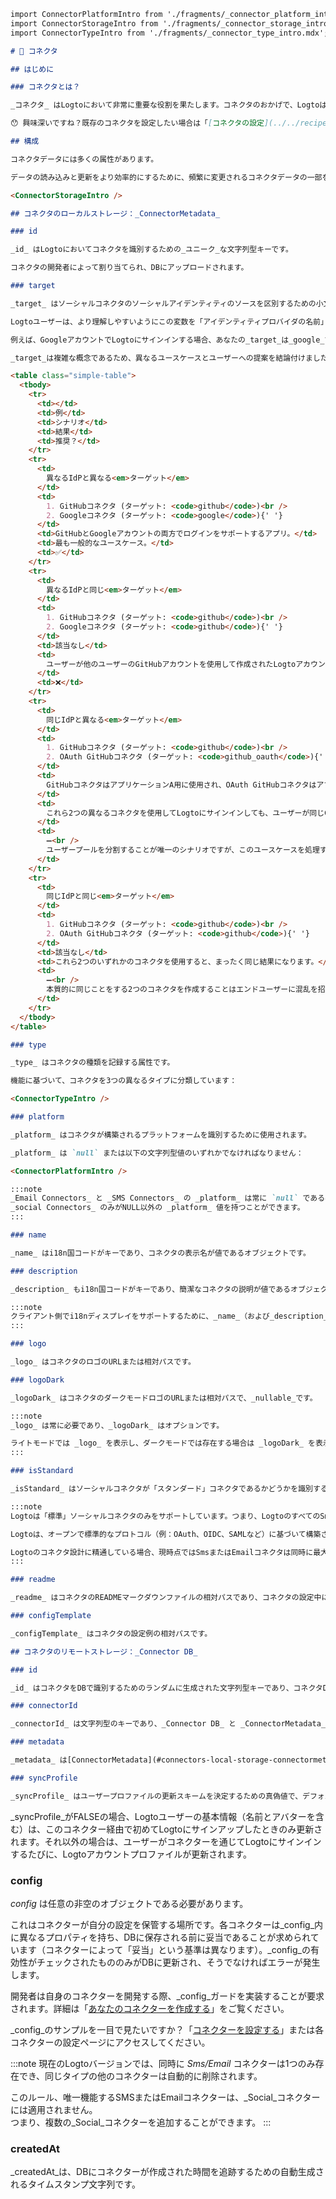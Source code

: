 ```markdown
import ConnectorPlatformIntro from './fragments/_connector_platform_intro.mdx';
import ConnectorStorageIntro from './fragments/_connector_storage_intro.mdx';
import ConnectorTypeIntro from './fragments/_connector_type_intro.mdx';

# 🔌 コネクタ

## はじめに

### コネクタとは？

_コネクタ_ はLogtoにおいて非常に重要な役割を果たします。コネクタのおかげで、Logtoはエンドユーザにパスワードレスの登録やサインイン、ソーシャルアカウントでのサインインの機能を可能にします。ウェブサイトやアプリケーションの人気が高まるにつれて、パスワードレスとソーシャルサインインは、ユーザーが多数のアカウントとパスワードを管理する必要をなくすために利用されます。

😯 興味深いですね？既存のコネクタを設定したい場合は「[コネクタの設定](../../recipes/configure-connectors/README.md)」を参照してください。設定したいコネクタが見つからない場合は、「[コネクタの作成](../../recipes/create-your-connector/README.md)」のガイドに従ってコネクタの開発ができます。

## 構成

コネクタデータには多くの属性があります。

データの読み込みと更新をより効率的にするために、頻繁に変更されるコネクタデータの一部をDBに保存し、残りはローカルに保存します。

<ConnectorStorageIntro />

## コネクタのローカルストレージ：_ConnectorMetadata_

### id

_id_ はLogtoにおいてコネクタを識別するための_ユニーク_な文字列型キーです。

コネクタの開発者によって割り当てられ、DBにアップロードされます。

### target

_target_ はソーシャルコネクタのソーシャルアイデンティティのソースを区別するための小文字の文字列です。

Logtoユーザーは、より理解しやすいようにこの変数を「アイデンティティプロバイダの名前」と考えることができます。

例えば、GoogleアカウントでLogtoにサインインする場合、あなたの_target_は_google_であるべきです。_target_の値は任意の空でない文字列で構いませんが、変更できないため分かりやすく保つことをお勧めします。同じ_target_とプラットフォームを持つ複数のコネクタの存在を許さないことに留意してください。一方で、異なるプラットフォームで同じ_target_を持つソーシャルコネクタを持つことは可能です。例えば、ユーザーがスマートフォンで_WeChat_経由でログインしたい場合は、_WeChat_のTOUにより、ネイティブの_WeChat_アプリが必要です。同時に、ウェブアプリケーションへのログインを可能にするためにウェブ_WeChat_アプリも必要です。これらの2つの_WeChat_アプリは同じアイデンティティプロバイダを共有し、同じターゲットを持つべきです。

_target_は複雑な概念であるため、異なるユースケースとユーザーへの提案を結論付けました。

<table class="simple-table">
  <tbody>
    <tr>
      <td></td>
      <td>例</td>
      <td>シナリオ</td>
      <td>結果</td>
      <td>推奨？</td>
    </tr>
    <tr>
      <td>
        異なるIdPと異なる<em>ターゲット</em>
      </td>
      <td>
        1. GitHubコネクタ (ターゲット: <code>github</code>)<br />
        2. Googleコネクタ (ターゲット: <code>google</code>){' '}
      </td>
      <td>GitHubとGoogleアカウントの両方でログインをサポートするアプリ。</td>
      <td>最も一般的なユースケース。</td>
      <td>✅</td>
    </tr>
    <tr>
      <td>
        異なるIdPと同じ<em>ターゲット</em>
      </td>
      <td>
        1. GitHubコネクタ (ターゲット: <code>github</code>)<br />
        2. Googleコネクタ (ターゲット: <code>github</code>){' '}
      </td>
      <td>該当なし</td>
      <td>
        ユーザーが他のユーザーのGitHubアカウントを使用して作成されたLogtoアカウントにサインインする可能性があります。
      </td>
      <td>❌</td>
    </tr>
    <tr>
      <td>
        同じIdPと異なる<em>ターゲット</em>
      </td>
      <td>
        1. GitHubコネクタ (ターゲット: <code>github</code>)<br />
        2. OAuth GitHubコネクタ (ターゲット: <code>github_oauth</code>){' '}
      </td>
      <td>
        GitHubコネクタはアプリケーションA用に使用され、OAuth GitHubコネクタはアプリケーションB用に特別に作成されました。
      </td>
      <td>
        これら2つの異なるコネクタを使用してLogtoにサインインしても、ユーザーが同じGitHubアカウントを使用していたとしても、常に別々のLogtoアカウントが作成されます。
      </td>
      <td>
        ➖<br />
        ユーザープールを分割することが唯一のシナリオですが、このユースケースを処理するためには通常、2つの別々のテナントを作成することがベストプラクティスとされています。
      </td>
    </tr>
    <tr>
      <td>
        同じIdPと同じ<em>ターゲット</em>
      </td>
      <td>
        1. GitHubコネクタ (ターゲット: <code>github</code>)<br />
        2. OAuth GitHubコネクタ (ターゲット: <code>github</code>){' '}
      </td>
      <td>該当なし</td>
      <td>これら2つのいずれかのコネクタを使用すると、まったく同じ結果になります。</td>
      <td>
        ➖<br />
        本質的に同じことをする2つのコネクタを作成することはエンドユーザーに混乱を招くだけであり、あまり意味がありません。特定のユースケースに合った1つのコネクタを使用する方がよいでしょう。
      </td>
    </tr>
  </tbody>
</table>

### type

_type_ はコネクタの種類を記録する属性です。

機能に基づいて、コネクタを3つの異なるタイプに分類しています：

<ConnectorTypeIntro />

### platform

_platform_ はコネクタが構築されるプラットフォームを識別するために使用されます。

_platform_ は `null` または以下の文字列型値のいずれかでなければなりません：

<ConnectorPlatformIntro />

:::note
_Email Connectors_ と _SMS Connectors_ の _platform_ は常に `null` であるべきです。<br/>
_social Connectors_ のみがNULL以外の _platform_ 値を持つことができます。
:::

### name

_name_ はi18n国コードがキーであり、コネクタの表示名が値であるオブジェクトです。

### description

_description_ もi18n国コードがキーであり、簡潔なコネクタの説明が値であるオブジェクトです。

:::note
クライアント側でi18nディスプレイをサポートするために、_name_（および_description_）のプロパティを、国コードをキーとし、ローカル文字での名前（または説明）を値とするマップとして保存します。
:::

### logo

_logo_ はコネクタのロゴのURLまたは相対パスです。

### logoDark

_logoDark_ はコネクタのダークモードロゴのURLまたは相対パスで、_nullable_です。

:::note
_logo_ は常に必要であり、_logoDark_ はオプションです。

ライトモードでは _logo_ を表示し、ダークモードでは存在する場合は _logoDark_ を表示します。さもなくばダークモードで _logo_ を表示します。
:::

### isStandard

_isStandard_ はソーシャルコネクタが「スタンダード」コネクタであるかどうかを識別するための任意の真偽値の属性です。真の `isStandard` 属性を持っていることで「標準」コネクタを識別できます。

:::note
Logtoは「標準」ソーシャルコネクタのみをサポートしています。つまり、LogtoのすべてのSmsまたはEmailコネクタは「標準」ではありません。

Logtoは、オープンで標準的なプロトコル（例：OAuth、OIDC、SAMLなど）に基づいて構築されたコネクタを「標準」と呼んでいます。Logtoのユーザーは、この文脈に基づいて各「標準」コネクタの複数のインスタンスを構築することが期待されています。例えば、Logtoが既にOAuth標準コネクタを提供している場合、ユーザーは「OAuth GitHub コネクタ」、「OAuth Google コネクタ」、および「OAuth Facebook コネクタ」のインスタンスを構築できます。これらはすべて、LogtoのOAuth標準コネクタに基づいています。

Logtoのコネクタ設計に精通している場合、現時点ではSmsまたはEmailコネクタは同時に最大1つしか存在できないため、「標準」SmsまたはEmailコネクタは必要ありません。
:::

### readme

_readme_ はコネクタのREADMEマークダウンファイルの相対パスであり、コネクタの設定中に「管理コンソール」で表示される内容です。

### configTemplate

_configTemplate_ はコネクタの設定例の相対パスです。

## コネクタのリモートストレージ：_Connector DB_

### id

_id_ はコネクタをDBで識別するためのランダムに生成された文字列型キーであり、コネクタDBの主キーとして機能します。

### connectorId

_connectorId_ は文字列型のキーであり、_Connector DB_ と _ConnectorMetadata_ を整合させる唯一の橋渡しです。コネクタDBデータとコネクタコードモジュールのペアが一致する場合、_connectorId_ は常にコードモジュールの [metadata._id_](#id) に等しいです。

### metadata

_metadata_ は[ConnectorMetadata](#connectors-local-storage-connectormetadata)のサブセットであり、[_logo_](#logo)、[_logoDark_](#logodark)、[_target_](#target)および[_name_](#name)などの設定可能な属性を含んでいます。

### syncProfile

_syncProfile_ はユーザープロファイルの更新スキームを決定するための真偽値で、デフォルトはFALSEです。
```
_syncProfile_がFALSEの場合、Logtoユーザーの基本情報（名前とアバターを含む）は、このコネクター経由で初めてLogtoにサインアップしたときのみ更新されます。それ以外の場合は、ユーザーがコネクターを通じてLogtoにサインインするたびに、Logtoアカウントプロファイルが更新されます。

### config

_config_ は任意の非空のオブジェクトである必要があります。

これはコネクターが自分の設定を保管する場所です。各コネクターは_config_内に異なるプロパティを持ち、DBに保存される前に妥当であることが求められています（コネクターによって「妥当」という基準は異なります）。_config_の有効性がチェックされたもののみがDBに更新され、そうでなければエラーが発生します。

開発者は自身のコネクターを開発する際、_config_ガードを実装することが要求されます。詳細は「[あなたのコネクターを作成する](../../recipes/create-your-connector/README.md)」をご覧ください。

_config_のサンプルを一目で見たいですか？「[コネクターを設定する](../../recipes/configure-connectors/README.md)」または各コネクターの設定ページにアクセスしてください。

:::note
現在のLogtoバージョンでは、同時に _Sms/Email_ コネクターは1つのみ存在でき、同じタイプの他のコネクターは自動的に削除されます。

このルール、唯一機能するSMSまたはEmailコネクターは、_Social_コネクターには適用されません。<br/>
つまり、複数の_Social_コネクターを追加することができます。
:::

### createdAt

_createdAt_は、DBにコネクターが作成された時間を追跡するための自動生成されるタイムスタンプ文字列です。